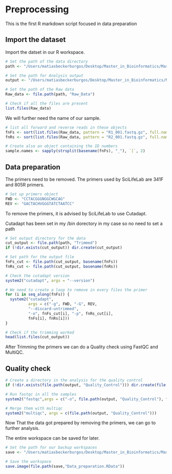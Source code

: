 # Preprocessing

This is the first R markdown script focused in data preparation

## Import the dataset

Import the datset in our R workspace.

```r
# Set the path of the data directory
path <- "/Users/matiasbeckerburgos/Desktop/Master_in_Bioinformatics/Master_Thesis/Hawaiian_feral_Chicken_Microbiome/Data"

# Set the path for Analysis output
output <- "/Users/matiasbeckerburgos/Desktop/Master_in_Bioinformatics/Master_Thesis/Hawaiian_feral_Chicken_Microbiome/Analysis"

# Set the path of the Raw data
Raw_data <- file.path(path, "Raw_Data")

# Check if all the files are present
list.files(Raw_data)

```

We will further need the name of our sample.
```r
# list all forward and reverse reads in these objects
fnFs <- sort(list.files(Raw_data, pattern = "R1_001.fastq.gz", full.names = TRUE))
fnRs <- sort(list.files(Raw_data, pattern = "R2_001.fastq.gz", full.names = TRUE))

# Create also an object containing the ID numbers
sample.names <- sapply(strsplit(basename(fnFs), "_"), `[`, 2)

```

## Data preparation

The primers need to be removed. The primers used by SciLifeLab are 341F and 805R primers.

```r
# Set up primers object
FWD <- "CCTACGGGNGGCWGCAG"
REV <- "GACTACHVGGGTATCTAATCC"

```

To remove the primers, it is advised by SciLifeLab to use Cutadapt.

Cutadapt has been set in my /bin dorectory in my case so no need to set a path

```r
# Set output directory for the data
cut_output <- file.path(path, "Trimmed")
if (!dir.exists(cut_output)) dir.create(cut_output)

# Set path for the output file
fnFs_cut <- file.path(cut_output, basename(fnFs)) 
fnRs_cut <- file.path(cut_output, basename(fnRs))

# Check the cutadapt version
system2("cutadapt", args = "--version")

# We need to create a loop to remove in every files the primer
for (i in seq_along(fnFs)) {
  system2("cutadapt", 
          args = c("-g", FWD, "-G", REV, 
          "--discard-untrimmed", 
          "-o", fnFs_cut[i], "-p", fnRs_cut[i],
          fnFs[i], fnRs[i]))
}

# Check if the trimming worked
head(list.files(cut_output))
```

After Trimming the primers we can do a Quality check using FastQC and MultiQC.

## Quality check

```r
# Create a directory in the analysis for the quality control
if (!dir.exists(file.path(output, "Quality_Control"))) dir.create(file.path(output, "Quality_Control"))

# Run fastqc in all the samples
system2("fastqc",args = c("-o", file.path(output, "Quality_Control"), file.path(cut_output, "*")))

# Merge them with multiqc
system2("multiqc", args = c(file.path(output, "Quality_Control")))
```

Now That the data got prepared by removing the primers, we can go to further analysis.

The entire workspace can be saved for later.
```r
# Set the path for our backup workspaces
save <- "/Users/matiasbeckerburgos/Desktop/Master_in_Bioinformatics/Master_Thesis/Hawaiian_feral_Chicken_Microbiome/Backup_workspace"

# Save the workspace
save.image(file.path(save,"Data_preparation.RData"))
```